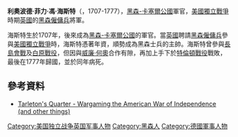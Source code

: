 {{NoteTA
|G1=Military
|G2=地名
}}
{{Infobox military person
|name=利奧波德·菲力·馮·海斯特<br/>Leopold Philip von Heister
|born = 1707年
|died = 1777年11月19日
|image=Philipp Leopold von Heister.jpg
|caption=
|placeofbirth=
|placeofdeath= 
|allegiance={{flagicon|Hesse}} [[黑森-卡塞爾|黑森-卡塞爾公國]]<br/>{{flagicon|United Kingdom|1606}} [[大不列顛王國|英國]]
|branch= [[英國陸軍|英國陸軍]]
|serviceyears=?
|rank= [[中將|中將]]
|battles= [[美國獨立戰爭|美國獨立戰爭]]
}}

'''利奧波德·菲力·馮·海斯特'''（{{lang-de|'''Leopold Philip von Heister'''}}，1707-1777），[[黑森-卡塞爾|黑森-卡塞爾公國]]軍官，[[美國獨立戰爭|美國獨立戰爭]]時期[[大不列顛王國|英國]]的[[黑森僱傭兵|黑森僱傭兵]]將軍。

海斯特生於1707年，後來成為[[黑森-卡塞爾|黑森-卡塞爾公國]]的軍官。當[[大不列顛王國|英國]]聘請[[黑森僱傭兵|黑森僱傭兵]]參與[[美國獨立戰爭|美國獨立戰爭]]時，海斯特憑著年資，順勢成為黑森士兵的主帥。海斯特曾參與[[長島會戰|長島會戰]]及[[白原戰役|白原戰役]]，但因與[[威廉·何奧|威廉·何奧]]合作有隙，再加上手下於[[特倫頓戰役|特倫頓戰役]]戰敗，最後在1777年歸國，並於同年病死。

==參考資料==
{{refbegin}}
*[http://gilesallison.blogspot.hk/2007/01/lieutenant-general-von-heister.html Tarleton's Quarter - Wargaming the American War of Independence (and other things)]{{Wayback|url=http://gilesallison.blogspot.hk/2007/01/lieutenant-general-von-heister.html |date=20160310060527 }}
{{refend}}

[[Category:美国独立战争英国军事人物|Category:美国独立战争英国军事人物]]
[[Category:黑森人|Category:黑森人]]
[[Category:德國軍事人物|Category:德國軍事人物]]